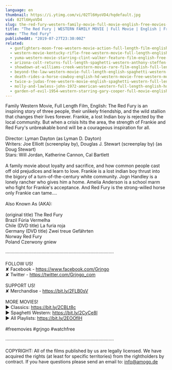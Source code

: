 ```yaml
---
language: en
thumbnail: https://i.ytimg.com/vi/02Tl6HyoVD4/hqdefault.jpg
vid: 02Tl6HyoVD4
slug: the-red-fury-western-family-movie-full-movie-english-free-movies-full-length
title: "The Red Fury | WESTERN FAMILY MOVIE | Full Movie | English | Free Movies | Full Length"
name: "The Red Fury"
publishedAt: "2019-07-27T23:30:00Z"
related:
  - gunfighters-moon-free-western-movie-action-full-length-film-english
  - western-movie-kentucky-rifle-free-western-movie-full-length-english-full-movies
  - yuma-western-movie-starring-clint-walker-feature-film-english-free-movie-full-length-youtube
  - arizona-colt-returns-full-length-spaghetti-western-anthony-steffen-cowboy-film-1970
  - showdown-at-williams-creek-western-movie-rare-film-english-full-length-free-youtube-movies
  - beyond-the-law-western-movie-full-length-english-spaghetti-western-full-free-youtube-movies
  - death-rides-a-horse-cowboy-english-hd-western-movie-free-western-movies
  - twice-a-judas-free-western-movie-english-spaghetti-western-full-length
  - molly-and-lawless-john-1972-american-western-full-length-english-hd-free-full-moves
  - garden-of-evil-1954-western-starring-gary-cooper-full-movie-english-full-free-western-movies
---
```


Family Western Movie, Full Length Film, English: The Red Fury is an inspiring story of three people, their unlikely friendship, and the wild stallion that changes their lives forever. Frankie, a lost Indian boy is rejected by the local community. But when a crisis hits the area, the strength of Frankie and Red Fury's unbreakable bond will be a courageous inspiration for all.<br />
<br />
Director: Lyman Dayton (as Lyman D. Dayton)<br />
Writers: Joe Elliott (screenplay by), Douglas J. Stewart (screenplay by) (as Doug Stewart)<br />
Stars: Will Jordan, Katherine Cannon, Cal Bartlett<br />
<br />
A family movie about loyalty and sacrifice, and how common people cast off old prejudices and learn to love. Frankie is a lost indian boy thrust into the bigory of a turn-of-the-century white community. Jogn Handley is a lonely rancher who gives him a home. Amelia Anderson is a school marm who fight for Frankie's acceptance. And Red Fury is the strong-willed horse only Frankie can tame....<br />
<br />
Also Known As (AKA):<br />
<br />
(original title) The Red Fury<br />
Brazil Fúria Vermelha<br />
Chile (DVD title) La furia roja<br />
Germany (DVD title) Zwei treue Gefährten<br />
Norway Red Fury<br />
Poland Czerwony gniew<br />
<br />
····················································································<br />
<br />
FOLLOW US!<br />
✘ Facebook - https://www.facebook.com/Grjngo<br />
✘ Twitter - https://twitter.com/Grjngo_com<br />
<br />
SUPPORT US!<br />
✘ Merchandise - https://bit.ly/2FLB0sV<br />
<br />
MORE MOVIES! <br />
► Classics: https://bit.ly/2CBLt8c <br />
► Spaghetti Western: https://bit.ly/2CyCe8I <br />
► All Playlists: https://bit.ly/2EOOfIH <br />
<br />
#freemovies #grjngo #watchfree<br />
<br />
····················································································<br />
<br />
COPYRIGHT: All of the films published by us are legally licensed. We have acquired the rights (at least for specific territories) from the rightholders by contract. If you have questions please send an email to: info@amogo.de